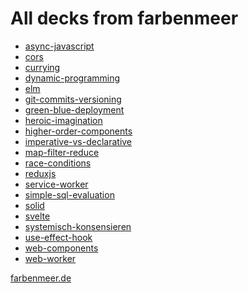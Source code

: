 # All decks from farbenmeer 

* [async-javascript](async-javascript)
* [cors](cors)
* [currying](currying)
* [dynamic-programming](dynamic-programming)
* [elm](elm)
* [git-commits-versioning](git-commits-versioning)
* [green-blue-deployment](green-blue-deployment)
* [heroic-imagination](heroic-imagination)
* [higher-order-components](higher-order-components)
* [imperative-vs-declarative](imperative-vs-declarative)
* [map-filter-reduce](map-filter-reduce)
* [race-conditions](race-conditions)
* [reduxjs](reduxjs)
* [service-worker](service-worker)
* [simple-sql-evaluation](simple-sql-evaluation)
* [solid](solid)
* [svelte](svelte)
* [systemisch-konsensieren](systemisch-konsensieren)
* [use-effect-hook](use-effect-hook)
* [web-components](web-components)
* [web-worker](web-worker)


[farbenmeer.de](https://www.farbenmeer.de)